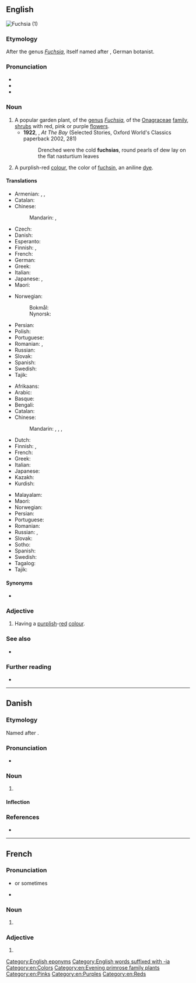 {{also|Fuchsia}}
==English==
[[Image:DoubleFuchsias wb.jpg|thumb|Fuchsia (1)]]
{{wikipedia}}
{{commonscat}}
{{wikispecies}}

===Etymology===
After the genus ''[[Fuchsia]]'', itself named after {{w|Leonhart Fuchs}}, German botanist.

===Pronunciation===
* {{IPA|/ˈfjuːʃə/|lang=en}}
* {{audio|en-us-fuchsia.ogg|Audio (US)|lang=en}}
* {{rhymes|uːʃə|lang=en}}

===Noun===
{{en-noun}}

# A popular garden plant, of the [[genus]] ''[[Fuchsia]]'', of the [[Onagraceae]] [[family]], [[shrub]]s with red, pink or purple [[flower]]s.
#* '''1922''', {{w|Katherine Mansfield}}, ''At The Bay'' (Selected Stories, Oxford World's Classics paperback 2002, 281)
#*: Drenched were the cold '''fuchsias''', round pearls of dew lay on the flat nasturtium leaves
# A purplish-red [[color|colour]], the color of [[fuchsin]], an aniline [[dye]].
#: {{color panel|web fuchsia ([[magenta]])|FF00FF}}

====Translations====
{{trans-top|plant}}
* Armenian: {{t|hy|ֆուքսիա|sc=Armn}}, {{t+|hy|ականջօղ|sc=Armn}}, {{t|hy|աղվեսակ|sc=Armn}}
* Catalan: {{t|ca|fúcsia}}
* Chinese:
*: Mandarin: {{t+|cmn|倒掛金鐘|sc=Hani}}, {{t+|cmn|倒挂金钟|tr=dàoguàjīnzhōng|sc=Hani}}
* Czech: {{t|cs|fuchsie|f}}
* Danish: {{t|da|fuchsia|c}}
* Esperanto: {{t|eo|fuksio}}
* Finnish: {{t+|fi|verenpisara}}, {{t+|fi|fuksia}}
* French: {{t+|fr|fuchsia|m}}
* German: {{t|de|Fuchsie|f}}
* Greek: {{t+|el|φούξια|f}}
* Italian: {{t+|it|fucsia|f}}
* Japanese: {{t|ja|フクシャ|tr=fukusha|sc=Jpan}}, {{t|ja|ホクシャ|tr=hokusha|sc=Jpan}}
* Maori: {{t|mi|kōtukutuku}} {{qualifier|tree fuchsia}}
{{trans-mid}}
* Norwegian:
*: Bokmål: {{t|nb|fuksia|m}}
*: Nynorsk: {{t|nn|fuksia|m}}
* Persian: {{t|fa|گل آویز|tr=gol-âviz|sc=fa-Arab}}
* Polish: {{t+|pl|fuksja|f}}
* Portuguese: {{t+|pt|fúcsia|f}}
* Romanian: {{t+|ro|cerceluș|m}}, {{t+|ro|fucsie|f}}
* Russian: {{t+|ru|фу́ксия|f}}
* Slovak: {{t|sk|fuksia|f}}
* Spanish: {{t+|es|fucsia}}
* Swedish: {{t+|sv|fuchsia|c}}
* Tajik: {{t|tg|нофамон|sc=Cyrl}}
{{trans-bottom}}

{{trans-top|colour}}
* Afrikaans: {{t|af|foksia}}
* Arabic: {{t|ar|أُرْجُوَانِيّ}}
* Basque: {{t|eu|fuksiara}}
* Bengali: {{t|bn|ম্যাজেন্টা রঙ্|tr=myājēnṭā raṅ|sc=Beng}}
* Catalan: {{t|ca|fúcsia}}
* Chinese:
*: Mandarin: {{t+|cmn|紫紅色|sc=Hani}}, {{t+|cmn|紫红色|tr=zǐhóngsè|sc=Hani}}, {{t|cmn|品紅色|sc=Hani}}, {{t|cmn|品红色|tr=pǐnhóngsè|sc=Hani}}
* Dutch: {{t|nl|foksia|m}}
* Finnish: {{t+|fi|fuksianpunainen}}, {{t+|fi|fuksia}}
* French: {{t+|fr|fuchsia|m}}
* Greek: {{t+|el|φούξια|f}}
* Italian: {{t+|it|fucsia}}
* Japanese: {{t|ja|赤紫色|tr=あかむらさきいろ, aka-murasaki-iro|sc=Jpan}}
* Kazakh: {{t|kk|фуксии|sc=Cyrl}}
* Kurdish: {{t|ku|foşya|sc=Telu}}
{{trans-mid}}
* Malayalam: {{t|ml|ഫ്യൂഷിയ|sc=Mlym}}
* Maori: {{t|mi|kōtukutuku}}
* Norwegian: {{t|no|fuksia}}
* Persian: {{t|fa|سرخابی سیر|tr=sorxâbi sir|sc=fa-Arab}}
* Portuguese: {{t+|pt|fúcsia|f}}
* Romanian: {{t+|ro|fucsie|f}}
* Russian: {{t+|ru|фу́ксия|f}}, {{t|ru|пурпу́рно-кра́сный цвет|m}}
* Slovak: {{t|sk|fuksia|f}}
* Sotho: {{t|st|monjet}}
* Spanish: {{t+|es|fucsia}}
* Swedish: {{t+|sv|fuchsia}}
* Tagalog: {{t|tl|pusiya}}
* Tajik: {{t|tg|фуксия|sc=Cyrl}}
{{trans-bottom}}

====Synonyms====
* {{sense|colour}} {{l|en|magenta}}

===Adjective===
{{en-adj|-}}

# Having a [[purplish]]-[[red]] [[colour]].

===See also===
* {{list:reds/en}}

===Further reading===
* {{pedia|Leonhart_Fuchs}}

[[Category:English eponyms]]
[[Category:English words suffixed with -ia]]
[[Category:en:Colors]]
[[Category:en:Evening primrose family plants]]
[[Category:en:Pinks]]
[[Category:en:Purples]]
[[Category:en:Reds]]

----

==Danish==
{{wikipedia|lang=da}}

===Etymology===
Named after {{w|Leonhart Fuchs}}.

===Pronunciation===
* {{IPA|lang=da|[ˈfɔɡ̊ɕa]}}

===Noun===
{{da-noun|en|er|pl-indef-2=fuchsier}}

# {{l|en|fuchsia}}

====Inflection====
{{da-noun-infl|en|er|pl-indef-2=fuchsier|fuchsiaerne|pl-def-2=fuchsierne}}

===References===
* {{R:DDO}}

----

==French==
{{wikipedia|lang=fr}}

===Pronunciation===
* {{IPA|lang=fr|/fy.ʃja/}} or sometimes {{IPA|lang=fr|/fyk.sja/}}
* {{homophones|lang=fr|fuchsias}}

===Noun===
{{fr-noun|m}}

# {{l|en|fuchsia}}

===Adjective===
{{fr-adj|inv=y}}

# {{l|en|fuchsia}}